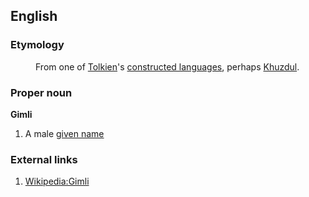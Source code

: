 ==English==

===Etymology===
: From one of [[Tolkien]]'s [[constructed language]]s, perhaps [[Khuzdul]].

===Proper noun===
'''Gimli'''

# A male [[given name]]

===External links===

# [[Wikipedia:Gimli]]